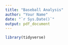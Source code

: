 ```yaml
---
title: "Baseball Analysis"
author: "Your Name"
date: "`r Sys.Date()`"
output: pdf_document
---
```

```r
library(tidyverse)
```